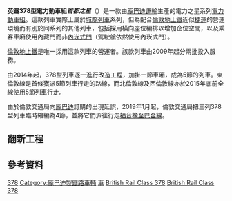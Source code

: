 {{Link style|time=2015-12-11T05:12:31+00:00}}
{{expert}}
{{鐵路車輛
|車輛名稱 = 英鐵378型電力動車組 (''首都之星'')
|公司色 = #FF7518
|圖像 = Unit 378149 at Crystal Palace.JPG
|pxl=300px
|圖像說明 = 隸屬[[倫敦地上鐵|倫敦地上鐵]]的英鐵378型電力動車組停靠[[:en:Crystal_Palace_railway_station|水晶宮車站]]
|輛數 = 285
|列車編組 = 一列4節或5節<br />378/1: DMOS-MOS(B)-TSO-MOS-DMOS<br>378/2: DMOS-MOS(B)-MOS-PTSO-DMOS<br />(4節列車沒有MOS(B)車廂)
|起動加速度 = 3.2
|營運最高速度 = 120
|設計最高速度 = 
|減速度（正常） = 3.6
|減速度（緊急） = 
|編組載客量 = 
|載客量 =
|編組長度 = 
|全長 = 20,400
|全闊 = 2,800
|全高 = 3,780
|最大尺寸 = 
|編組總重量 = 159.5
|車輛重量 = 
|軌距 = 1,435
|電化方式 = 378/1型：''僅用'' 750[[伏特|V]][[軌道供電|第三軌]][[直流電|直流電]]<br />378/2型：750[[伏特|V]][[軌道供電|第三軌]][[直流電|直流電]] ''及'' 25[[伏特|kV]][[高架電纜|架空電纜]][[交流電|交流電]]
|輸出 = 
|電動機輸出 = 每節制動車600[[千瓦|千瓦]]（3組200千瓦摩打）
|編組輸出 = 
|齒輪比 = 
|驅動裝置 = 
|控制裝置 = 
|制動方式 = 
|保安裝置 = 
|訊號系統 =
|車身物料 = [[鋁合金|鋁合金]]
|轉向架 = 
|原產國 = {{UK}}
|傳動方式=
|牽引電動機=
|變速段數=
|輪徑=
|軸重=
|軸距=
|用戶=[[伦敦交通局|伦敦交通局]]
|路線=[[东伦敦线|东伦敦线]]、[[西伦敦线|西伦敦线]]、[[北伦敦线|北伦敦线]]、[[沃特福德直流电铁线|沃特福德直流电铁线]]<br />[[福音橡至巴金線|福音橡至巴金線]] (2019年，臨時)
|訂單編號=
|車輛編號=
|型號 = 
|類型 = [[电力动车组|电力动车组]]
|設計 = 
|衍生自 = 
|製造商 = [[龐巴迪運輸|龐巴迪運輸]]
|製造年份 = 
|投入服務日期 = 2009年7月29日至今
|備註 =
}}

'''英鐵378型電力動車組''首都之星'''''（{{lang-en|British Rail Class 378 EMU ''Capitalstar''}}）是一款由[[龐巴迪運輸|龐巴迪運輸]]生產的電力之星系列[[電力動車組|電力動車組]]。這款列車實際上屬於[[城際列車|城際列車]]系列，但為配合[[倫敦地上鐵|倫敦地上鐵]]近似[[捷運|捷運]]的營運環境而有別於同系列的其他列車，包括採用橫向座位編排以增加企位空間，以及乘客車廂使用內藏門而非[[內崁式門|內崁式門]]（駕駛艙依然使用內崁式門）。

[[倫敦地上鐵|倫敦地上鐵]]是唯一採用這款列車的營運者。該款列車由2009年起分兩批投入服務。

由2014年起，378型列車逐一進行改造工程，加掛一節車廂，成為5節的列車。東倫敦線是首條獲派5節列車行走的路線，而北倫敦線及西倫敦線亦於2015年底前全線使用5節列車行走。{{RefTag|name=tflImprovement2014|1={{Cite Web|url=http://www.tfl.gov.uk/travel-information/improvements-and-projects/london-overground-capacity?intcmp=1924|title=London Overground capacity|author=倫敦交通局|accessdate=2014-12-18|language=en|archive-date=2014-12-18|archive-url=https://web.archive.org/web/20141218022733/http://tfl.gov.uk/travel-information/improvements-and-projects/london-overground-capacity?intcmp=1924|dead-url=no}}}}

由於倫敦交通局向[[龐巴迪運輸|龐巴迪]]訂購的{{link-en|英鐵710型電聯車|British Rail Class 710|710型列車}}出現延誤，2019年1月起，倫敦交通局把三列378型列車臨時縮編為4節，並將它們派往行走[[福音橡至巴金線|福音橡至巴金線]]{{RefTag|{{cite web|url=https://tfl.gov.uk/info-for/media/press-releases/2019/january/modified-electric-trains-to-be-used-temporarily-on-london-overground-s-gospel-oak-to-barking-line|title=Modified electric trains to be used temporarily on London Overground’s Gospel Oak to Barking line|publisher=[[倫敦交通局|倫敦交通局]]|language=en|date=2019-01-25|accessdate=2019-01-28}}|name=tfl_met_gob}}。
{{Wide image|Class 378 London Overground Diagram.PNG|1200px|伦敦地上铁的舊涂装}}
{{Wide image|London Overground Class 378-2.png|1200px|倫敦地上鐵的新涂装}}
==翻新工程==
{{增加內容}}

== 參考資料 ==
{{RefFoot}}
 
{{英國電力動車組}}

{{DEFAULTSORT:British Rail Class 378}}
[[Category:英國電力動車組|378]]
[[Category:龐巴迪製鐵路車輛|Category:龐巴迪製鐵路車輛]]
[[Category:倫敦地上鐵|車]]
[[Category:25千伏50赫兹交流电力动车组|British Rail Class 378]]
[[Category:750伏直流電力動車組|British Rail Class 378]]